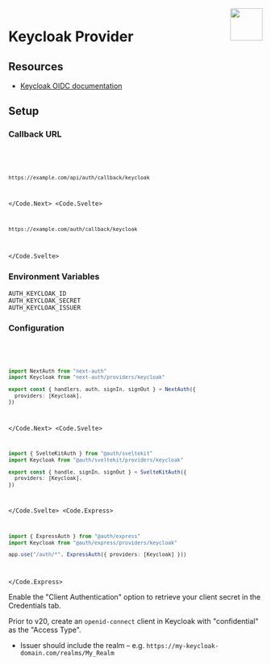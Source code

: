 
<img align="right" src="/img/providers/keycloak.svg" height="64" width="64" />

# Keycloak Provider

## Resources

- [Keycloak OIDC documentation](https://www.keycloak.org/docs/latest/server_admin/#_oidc_clients)

## Setup

### Callback URL

<Code>
  <Code.Next>

```bash
https://example.com/api/auth/callback/keycloak
```

  </Code.Next>
  <Code.Svelte>

```bash
https://example.com/auth/callback/keycloak
```

  </Code.Svelte>
</Code>

### Environment Variables

```
AUTH_KEYCLOAK_ID
AUTH_KEYCLOAK_SECRET
AUTH_KEYCLOAK_ISSUER
```

### Configuration

<Code>
  <Code.Next>

```ts filename="/auth.ts"
import NextAuth from "next-auth"
import Keycloak from "next-auth/providers/keycloak"

export const { handlers, auth, signIn, signOut } = NextAuth({
  providers: [Keycloak],
})
```

  </Code.Next>
  <Code.Svelte>

```ts filename="/src/auth.ts"
import { SvelteKitAuth } from "@auth/sveltekit"
import Keycloak from "@auth/sveltekit/providers/keycloak"

export const { handle, signIn, signOut } = SvelteKitAuth({
  providers: [Keycloak],
})
```

  </Code.Svelte>
  <Code.Express>

```ts filename="/src/app.ts"
import { ExpressAuth } from "@auth/express"
import Keycloak from "@auth/express/providers/keycloak"

app.use("/auth/*", ExpressAuth({ providers: [Keycloak] }))
```

  </Code.Express>
</Code>

Enable the "Client Authentication" option to retrieve your client secret in the Credentials tab.

Prior to v20, create an `openid-connect` client in Keycloak with "confidential" as the "Access Type".

- Issuer should include the realm – e.g. `https://my-keycloak-domain.com/realms/My_Realm`
